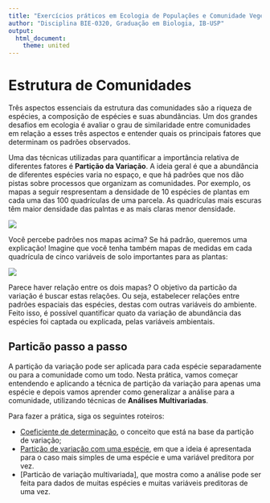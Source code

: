 ```yaml
---
title: "Exercícios práticos em Ecologia de Populações e Comunidade Vegetais"
author: "Disciplina BIE-0320, Graduação em Biologia, IB-USP"
output:
  html_document:
    theme: united
---
```


# Estrutura de Comunidades

Três aspectos essenciais da estrutura das comunidades são a riqueza de
espécies, a composição de espécies e suas abundâncias. Um dos grandes
desafios em ecologia é avaliar o grau de similaridade entre
comunidades em relação a esses três aspectos e entender quais os
principais fatores que determinam os padrões observados.


Uma das técnicas utilizadas para quantificar a importância relativa de
diferentes fatores é **Partição da Variação**. A ideia geral é que a
abundância de diferentes espécies varia no espaço, e que há padrões
que nos dão pistas sobre processos que organizam as comunidades. Por
exemplo, os mapas a seguir respresentam a densidade de 10 espécies de
plantas em cada uma das 100 quadrículas de uma parcela. As quadrículas
mais escuras têm maior densidade das palntas e as mais claras menor
densidade.

![](images/distribuicaoespacial_especies.png)

Você percebe padrões nos mapas acima? Se há padrão, queremos uma
explicação! Imagine que você tenha também mapas de medidas em cada
quadrícula de cinco variáveis de solo importantes para as plantas:

![](images/distribuicaoespacial_variaveisambientais.png)

Parece haver relação entre os dois mapas? O objetivo da particão da
variação é buscar estas relações. Ou seja, estabelecer relações entre
padrões espaciais das espécies, destas com outras variáveis do
ambiente. Feito isso, é possível quantificar quato da variação de
abundância das espécies foi captada ou explicada, pelas variáveis
ambientais.

## Particão passo a passo
A partição da variação  pode ser aplicada
para cada espécie separadamente ou para a comunidade como um
todo. Nesta prática, vamos começar entendendo e aplicando a técnica de
partição da variação para apenas uma espécie e depois vamos aprender
como generalizar a análise para a comunidade, utilizando técnicas de
**Análises Multivariadas**.

Para fazer a prática, siga os seguintes roteiros:

  - [Coeficiente de determinação](coeficiente_determinacao.html), o
    conceito que está na base da partição de variação;
  - [Partição de variação com uma espécie](particao_univariada.html), em que a ideia é
    apresentada para o caso mais simples de uma espécie e uma variável
    preditora por vez.
  - [Particão de variação multivariada], que mostra como a análise
    pode ser feita para dados de muitas espécies e muitas variáveis
    preditoras de uma vez.
